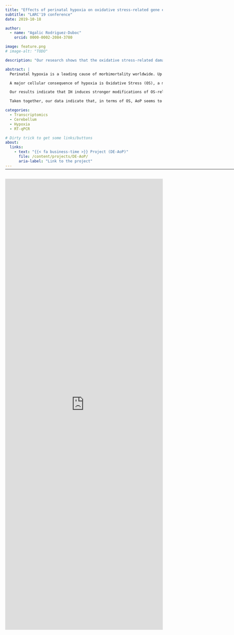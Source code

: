 ```yaml
---
title: "Effects of perinatal hypoxia on oxidative stress-related gene expression in the murine cerebellum"
subtitle: "LARC'19 conference"
date: 2019-10-18

author:
  - name: "Agalic Rodriguez-Duboc"
    orcid: 0000-0002-2084-3780

image: feature.png
# image-alt: "TODO"

description: "Our research shows that the oxidative stress-related damage to the cerebellum is greater with repeated episodes of hypoxia-reoxygenation."

abstract: |
  Perinatal hypoxia is a leading cause of morbimortality worldwide. Up to 40% of newborns who experience oxygen deprivation suffer long term neurological impairment. The impact of a hypoxic brain injury has been well investigated; however, despite its functional importance and immaturity at birth, the involvement of the cerebellum remains poorly understood.

  A major cellular consequence of hypoxia is Oxidative Stress (OS), a metabolic state caused by the accumulation of Reactive Oxygen Species (ROS), mainly upon reoxygenation. The generation, neutralization and effects of ROS encompass a complex web of intracellular pathways. This work aims at shedding light on the genes involved in the response to OS in the cerebellum. To this end, we studied the cerebellar expression of a panel of genes related to OS by RT-PCR on two murine models. i) A continuous hypoxia (5% O2) during a single 40-minute episode at postnatal day 12 (P12) designed to mimic perfusion pathologies or respiratory delay at birth, and ii) an intermittent hypoxia (IH), consisting of repeated 2-minute cycles of hypoxia-reoxygenation (20 seconds at 5% O2) between P2 and P12 during 6 hours per day, and constituting a valid model of Apnea of Prematurity (AoP).

  Our results indicate that IH induces stronger modifications of OS-related gene expression than continuous hypoxia, highlighting that the severity of the alteration is linked to the number of reoxygenation events. Indeed, we observed that, after IH, genes involved in ROS production are overexpressed while genes encoding antioxidant enzymes are underexpressed. These alterations could induce a failure of the defense system against ROS and, in turn, be responsible for neuronal death in the cerebellum. Interestingly, we also found that the expression of genes coding for several cytoskeleton-associated proteins is altered after IH. This suggests that IH could modify the phenotype of various neurons which could contribute to histological defects.

  Taken together, our data indicate that, in terms of OS, AoP seems to be more deleterious than a single hypoxic episode. The alterations in the OS defense system and the neuronal phenotype could contribute to the neurodevelopmental disorders observed in human newborns. This work participates in understanding the underlying mechanisms of hypoxic cerebellar injury. In the long term, it could lead to the identification of novel therapeutic targets to address this socially and economically relevant health issue.

categories:
  - Transcriptomics
  - Cerebellum
  - Hypoxia
  - RT-qPCR

# Dirty trick to get some links/buttons
about:
  links:
    - text: "{{< fa business-time >}} Project (DE-AoP)"
      file: /content/projects/DE-AoP/
      aria-label: "Link to the project"
---
```


<hr style="margin-bottom: 30px; margin-top: -12px;" width="900px">

<object data="LARC19.pdf" type="application/pdf" width="100%" height="1440">
  <iframe src="https://docs.google.com/preview?url=https://github.com/agalic-rd/agalic-rd.com/raw/main/content/sci-com/posters/LARC19/LARC19.pdf&embedded=true" width="100%" height="1440" frameborder="0"></iframe>
</object>